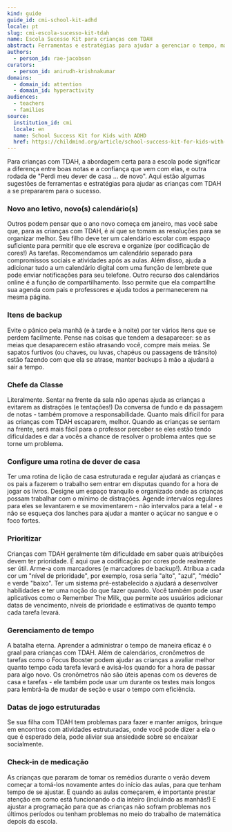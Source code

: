 ```yaml
---
kind: guide
guide_id: cmi-school-kit-adhd
locale: pt
slug: cmi-escola-sucesso-kit-tdah
name: Escola Sucesso Kit para crianças com TDAH
abstract: Ferramentas e estratégias para ajudar a gerenciar o tempo, manter o foco e fazer a lição de casa
authors:
  - person_id: rae-jacobson
curators:
  - person_id: anirudh-krishnakumar
domains:
  - domain_id: attention
  - domain_id: hyperactivity
audiences:
  - teachers
  - families
source:
  institution_id: cmi
  locale: en
  name: School Success Kit for Kids with ADHD
  href: https://childmind.org/article/school-success-kit-for-kids-with-adhd/
---
```


Para crianças com TDAH, a abordagem certa para a escola pode significar a diferença entre boas notas e a confiança que vem com elas, e outra rodada de "Perdi meu dever de casa ... de novo". Aqui estão algumas sugestões de ferramentas e estratégias para ajudar as crianças com TDAH a se prepararem para o sucesso.

### Novo ano letivo, novo(s) calendário(s)

Outros podem pensar que o ano novo começa em janeiro, mas você sabe que, para as crianças com TDAH, é aí que se tomam as resoluções para se organizar melhor. Seu filho deve ter um calendário escolar com espaço suficiente para permitir que ele escreva e organize (por codificação de cores!) As tarefas. Recomendamos um calendário separado para compromissos sociais e atividades após as aulas. Além disso, ajuda a adicionar tudo a um calendário digital com uma função de lembrete que pode enviar notificações para seu telefone. Outro recurso dos calendários online é a função de compartilhamento. Isso permite que ela compartilhe sua agenda com pais e professores e ajuda todos a permanecerem na mesma página.

### Itens de backup

Evite o pânico pela manhã (e à tarde e à noite) por ter vários itens que se perdem facilmente. Pense nas coisas que tendem a desaparecer: se as meias que desaparecem estão atrasando você, compre mais meias. Se sapatos furtivos (ou chaves, ou luvas, chapéus ou passagens de trânsito) estão fazendo com que ela se atrase, manter backups à mão a ajudará a sair a tempo.

### Chefe da Classe

Literalmente. Sentar na frente da sala não apenas ajuda as crianças a evitarem as distrações (e tentações!) Da conversa de fundo e da passagem de notas - também promove a responsabilidade. Quanto mais difícil for para as crianças com TDAH escaparem, melhor. Quando as crianças se sentam na frente, será mais fácil para o professor perceber se eles estão tendo dificuldades e dar a vocês a chance de resolver o problema antes que se torne um problema.

### Configure uma rotina de dever de casa

Ter uma rotina de lição de casa estruturada e regular ajudará as crianças e os pais a fazerem o trabalho sem entrar em disputas quando for a hora de jogar os livros. Designe um espaço tranquilo e organizado onde as crianças possam trabalhar com o mínimo de distrações. Agende intervalos regulares para eles se levantarem e se movimentarem - não intervalos para a tela! - e não se esqueça dos lanches para ajudar a manter o açúcar no sangue e o foco fortes.

### Prioritizar

Crianças com TDAH geralmente têm dificuldade em saber quais atribuições devem ter prioridade. É aqui que a codificação por cores pode realmente ser útil. Arme-a com marcadores (e marcadores de backup!). Atribua a cada cor um "nível de prioridade", por exemplo, rosa seria "alto", "azul", "médio" e verde "baixo". Ter um sistema pré-estabelecido a ajudará a desenvolver habilidades e ter uma noção do que fazer quando. Você também pode usar aplicativos como o Remember The Milk, que permite aos usuários adicionar datas de vencimento, níveis de prioridade e estimativas de quanto tempo cada tarefa levará.

### Gerenciamento de tempo

A batalha eterna. Aprender a administrar o tempo de maneira eficaz é o graal para crianças com TDAH. Além de calendários, cronômetros de tarefas como o Focus Booster podem ajudar as crianças a avaliar melhor quanto tempo cada tarefa levará e avisá-los quando for a hora de passar para algo novo. Os cronômetros não são úteis apenas com os deveres de casa e tarefas - ele também pode usar um durante os testes mais longos para lembrá-la de mudar de seção e usar o tempo com eficiência.

### Datas de jogo estruturadas

Se sua filha com TDAH tem problemas para fazer e manter amigos, brinque em encontros com atividades estruturadas, onde você pode dizer a ela o que é esperado dela, pode aliviar sua ansiedade sobre se encaixar socialmente.

### Check-in de medicação

As crianças que pararam de tomar os remédios durante o verão devem começar a tomá-los novamente antes do início das aulas, para que tenham tempo de se ajustar. E quando as aulas começarem, é importante prestar atenção em como está funcionando o dia inteiro (incluindo as manhãs!) E ajustar a programação para que as crianças não sofram problemas nos últimos períodos ou tenham problemas no meio do trabalho de matemática depois da escola.
